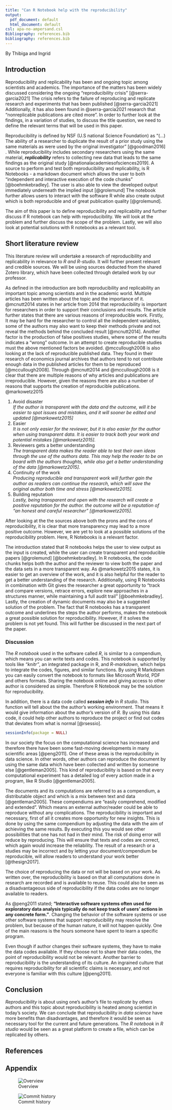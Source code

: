 ```yaml
---
title: "Can R Notebook help with the reproducibility"
output:
  pdf_document: default
  html_document: default
csl: apa-no-ampersand.csl
Bibliography: references.bib
bibliography: references.bib
---
```


By Thibiga and Ingrid

## Introduction

Reproducibility and replicability has been and ongoing topic among
scientists and academics. The importance of the matters has been widely
discussed considering the ongoing "reproducibility crisis"
[@serra-garcia2021] The crisis refers to the failure of reproducing and
replicate research and experiments that has been published
[@serra-garcia2021] Additionally, it has also been found in
@serra-garcia2021 research that "nonreplicable publications are cited
more". In order to further look at the findings, in a variation of
studies, to discuss the title question, we need to define the relevant
terms that will be used in this paper.

Reproducibility is defined by NSF (U.S national Science Foundation) as
"(...) The ability of a researcher to duplicate the result of a prior
study using the same materials as were used by the original
investigator" [@goodman2016] . While reproducibility includes secondary
researchers using the same material, ***replicability*** refers to
collecting new data that leads to the same findings as the original
study [@nationalacademiesofsciences2019]. A source to perform and test
both reproducibility and replicability, is R Notebooks - a markdown
document which allows the user to both "independent and interactive
execution of the code chunks" [@boehmkebradley]. The user is also able
to view the developed output immediately underneath the implied input
[@grolemund] The notebook further allows users to interact with the
software R while also create output which is both reproducible and of
great publication quality [@grolemund].

The aim of this paper is to define reproducibility and replicability and
further discuss if R notebook can help with reproducibility. We will
look at the problem and further discuss the scope of the problem.
Lastly, we will also look at potential solutions with R notebooks as a
relevant tool.

## Short literature review

This literature review will undertake a research of reproducibility and
replicability in relevance to *R and R-studio*. It will further present
relevant and credible sources. We will be using sources deducted from
the shared Zotero library, which have been collected through detailed
work by our professor.

As defined in the introduction are both reproducibility and
replicability an important topic among scientists and in the academic
world. Multiple articles has been written about the topic and the
importance of it. @mcnutt2014 states in her article from 2014 that
reproducibility is important for researchers in order to support their
conclusions and results. The article further states that there are
various reasons of irreproducible work. Firstly, It may be hard for the
researcher to control all the independent variables, some of the authors
may also want to keep their methods private and not reveal the methods
behind the concluded result [@mcnutt2014]. Another factor is the
production of false positives studies, where some of the results
indicates a "wrong" outcome. In an attempt to create reproducible
studies must the above mentioned factors be avoided. @mccullough2008 is
also looking at the lack of reproducible published data. They found in
their research of economics journal archives that authors tend to not
contribute enough data in the published articles for them to be
reproduced [@mccullough2008]. Through @mcnutt2014 and @mccullough2008 is
it clear that there are multiple reasons of why articles and
publications are irreproducible. However, given the reasons there are
also a number of reasons that supports the creation of reproducible
publications. @markowetz2015

1.  Avoid disaster\
    *If the author is transparent with the data and the outcome, will it
    be easier to spot issues and mistakes, and it will sooner be edited
    and updated [@markowetz2015]*
2.  Easier\
    *It is not only easier for the reviewer, but it is also easier for
    the author when using transparent data. It is easier to track both
    your work and potential mistakes [@markowetz2015].*
3.  Reviewers gets a better understanding\
    *The transparent data makes the reader able to test their own ideas
    through the use of the authors data. This may help the reader to be
    on board with the authors thoughts, while also get a better
    understanding of the data [@markowetz2015].*
4.  Continuity of the work\
    *Producing reproducible and transparent work will further gain the
    author as readers can continue the research, which will save the
    original author both time and stress [@markowetz2015].*
5.  Building reputation\
    *Lastly, being transparent and open with the research will create a
    positive reputation for the author. the outcome will be a reputation
    of "an honest and careful researcher" [@markowetz2015].*

After looking at the the sources above both the prons and the cons of
reproducibility, it is clear that more transparency may lead to a more
positive outcome. However, we are yet to look at a possible solutions of
the reproducibility problem. Here, R Notebooks is a relevant factor.

The introduction stated that R notebooks helps the user to view output
as the input is created, while the user can create transparent and
reproducible papers [@grolemund] [@boehmkebradley]. In R notebooks, the
code chunks helps both the author and the reviewer to view both the
paper and the data sets in a more transparent way. As @markowetz2015
states, it is easier to get an overview of the work, and it is also
helpful for the reader to get a better understanding of the research.
Additionally, using R Notebooks in combination with Git gives the
researcher a great opportunity to "track and compare versions, retrace
errors, explore new approaches in a structures manner, while maintaining
a full audit trail" [@boehmkebradley]. Lastly, the creation of dynamic
documents may also be a suggested solution of the problem. The fact that
R notebooks has a transparent outcome and underlines the steps the
author performs, makes the notebook a great possible solution for
reproducibility. However, if it solves the problem is not yet found.
This will further be discussed in the next part of the paper.

### Discussion

The *R notebook* used in the software called *R*, is similar to a
compendium, which means you can write texts and codes. This notebook is
supported by tools like *"knitr"*, an integrated package in R, and
*R-markdown*, which helps to integrate the codes, figures, and similar
functions. By using R Markdown you can easily convert the notebook to
formats like Microsoft World, PDF and others formats. Sharing the
notebook online and giving access to other author is considered as
simple. Therefore R Notebook may be the solution for reproducibility.

In addition, there is a data code called ***session info*** in *R
studio*. This function will tell about the the author's working
environment. That means it would give information about the author's
version of *R*. By using this data code, it could help other authors to
reproduce the project or find out codes that deviates from what is
normal [@rsessio]. 

```r
sessionInfo(package = NULL)
```

In our society the focus on the computational science has increased and
therefore there have been some fast-moving developments in many
scientific areas [@peng2011]. One of these areas is the reproducibility
in data science. In other words, other authors can reproduce the
document by using the same data which have been collected and written by
someone else [@gentleman2005]. This kind of reproducibility is based on
that every computational experiment has a detailed log of every action
made in a program, like R Studio [@gentleman2005].

The documents and its computations are referred to as a compendium, a
distributable object and which is a mix between text and data
[@gentleman2005]. These compendiums are "easily comprehend, modified and
extended". Which means an external author/reader could be able to
reproduce without any complications. The reproducibility is important
and necessary, first of all it creates more opportunity for new
insights. This is done by using the same compendium by adjusting the
data with the aim of achieving the same results. By executing this you
would see other possibilities that one has not had in their mind. The
risk of doing error will reduce by reproducing. This will ensure that
texts and codes are correct, which again would increase the reliability.
The result of a research or a studies may be incorrect and by letting
your document/compendium be reproducible, will allow readers to
understand your work better [@thesign2017].

The choice of reproducing the data or not will be based on your work. As
written over, the reproducibility is based on that all computations done
in research are recorded and is available to reuse. This could also be
seen as a disadvantageous side of reproducibility if the data codes are
no longer available to readers.

As @peng2011 stated; **"Interactive software systems often used for
exploratory data analysis typically do not keep track of users' actions
in any concrete form."**. Changing the behavior of the software systems
or use other software systems that support reproducibility may resolve
the problem, but because of the human nature, it will not happen
quickly. One of the main reasons is the hours someone have spent to
learn a specific program.

Even though if author changes their software systems, they have to make
the data codes available. If they choose not to share their data codes,
the point of reproducibility would not be relevant. Another barrier to
reproducibility is the understanding of its culture. An ingrained
culture that requires reproducibility for all scientific claims is
necessary, and not everyone is familiar with this culture [@peng2011].

## Conclusion

*Reproducibility* is about using one's author's file to *replicate* by
others authors and this topic about reproducibility is heated among
scientist in today's society. We can conclude that reproducibility in
*data science* have more benefits than disadvantages, and therefore it
would be seen as necessary tool for the current and future generations.
The *R notebook* in *R studio* would be seen as a great platform to
create a file, which can be replicated by others.

## **References**

::: {#refs}
:::



## Appendix 

![Overview](Assignment1H21_insertimage_1.png) 

![Commit history](Assignment1H21_insertimage_2.png)
